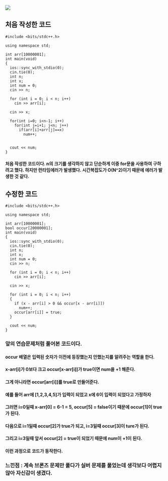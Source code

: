 ![](https://velog.velcdn.com/images/anjeonghyun_0911/post/f40c1d1a-b799-469e-8394-87f669f7b7dd/image.png)

## 처음 작성한 코드

```
#include <bits/stdc++.h>

using namespace std;

int arr[10000001];
int main(void)
{
  ios::sync_with_stdio(0);
  cin.tie(0);
  int n;
  int x;
  int num = 0;
  cin >> n;

  for (int i = 0; i < n; i++)
    cin >> arr[i];

  cin >> x;

  for(int i=0; i<n-1; i++)
    for(int j=i+1; j<n; j++)
      if(arr[i]+arr[j]==x)
        num++;


  cout << num;
}

```

#### 처음 작성한 코드이다. n의 크기를 생각하지 않고 단순하게 이중 for문을 사용하여 구하려고 했다. 하지만 런타임에러가 발생했다. 시간복잡도가 O(N^2)이기 때문에 에러가 발생한 것 같다.

## 수정한 코드

```
#include <bits/stdc++.h>

using namespace std;

int arr[10000001];
bool occur[20000001];
int main(void)
{
  ios::sync_with_stdio(0);
  cin.tie(0);
  int n;
  int x;
  int num = 0;
  cin >> n;

  for (int i = 0; i < n; i++)
    cin >> arr[i];

  cin >> x;

  for (int i = 0; i < n; i++)
  {
    if (x - arr[i] > 0 && occur[x - arr[i]])
      num++;
    occur[arr[i]] = true;
  }

  cout << num;
}

```

### 앞의 연습문제처럼 풀어본 코드이다.

#### occur 배열은 입력된 숫자가 이전에 등장했는지 안했는지를 알려주는 역할을 한다.

#### x-arr[i]가 0보다 크고 occur[x-arr[i]]가 true이면 num을 +1 해준다.

#### 그게 아니라면 occur[arr[i]]를 true로 만들어준다.

#### 예를 들어 arr에 [1,2,3,4,5]가 입력이 되었고 x에 6이 입력이 되었다고 가정하자

#### 그러면 i=0일때 x-arr[0] = 6-1 = 5, occur[5] = false이기 때문에 occur[1]이 true가 된다.

#### 다음으로 i=1일때 occur[2]가 true가 되고, i=3일때 occur[3]이 ture가 된다.

#### 그리고 i=3일때 앞서 occur[2] = true이 되었기 때문에 num이 +1이 된다.

#### 이런 과정으로 코드가 동작한다.

### 느낀점 : 계속 브론즈 문제만 풀다가 실버 문제를 풀었는데 생각보다 어렵지 않아 자신감이 생겼다.
